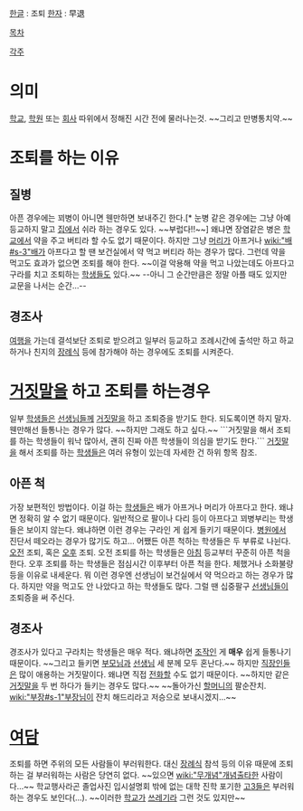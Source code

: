 [[한글]] : 조퇴
[[한자]] : 早退

[[목차]]

[[각주]]

= 의미 =
[[학교]], [[학원]] 또는 [[회사]] 따위에서 정해진 시간 전에 물러나는것. ~~그리고 만병통치약.~~

= 조퇴를 하는 이유 =

== 질병 ==
아픈 경우에는 꾀병이 아니면 웬만하면 보내주긴 한다.[* 눈병 같은 경우에는 그냥 아예 등교하지 말고 [[집]]에서 쉬라 하는 경우도 있다. ~~부럽다!!~~] 왜냐면 장염같은 병은 [[학교]]에서 약을 주고 버티라 할 수도 없기 때문이다. 하지만 그냥 [[머리]]가 아프거나 [[wiki:"배#s-3"배]]가 아프다고 할 땐 보건실에서 약 먹고 버티라 하는 경우가 많다. 그런데 약을 먹고도 효과가 없으면 조퇴를 해야 한다. ~~이걸 악용해 약을 먹고 나았는데도 아프다고 구라를 치고 조퇴하는 [[학생]]들도 있다.~~ --아니 그 순간만큼은 정말 아플 때도 있지만 교문을 나서는 순간...--

== 경조사 ==
[[여행]]을 가는데 결석보단 조퇴로 받으려고 일부러 등교하고 조례시간에 출석만 하고 하교하거나 친지의 [[장례식]] 등에 참가해야 하는 경우에도 조퇴를 시켜준다.

= [[거짓말]]을 하고 조퇴를 하는경우 =
일부 [[학생]]들은 [[선생님]]들께 [[거짓말]]을 하고 조퇴증을 받기도 한다. 되도록이면 하지 말자. 웬만해선 들통나는 경우가 많다. ~~하지만 그래도 하고 싶다.~~ ```거짓말을 해서 조퇴를 하는 학생들이 워낙 많아서, 괜히 진짜 아픈 학생들이 의심을 받기도 한다.``` [[거짓말]]을 해서 조퇴를 하는 [[학생]]들은 여러 유형이 있는데 자세한 건 하위 항목 참조.

== 아픈 척 ==
가장 보편적인 방법이다. 이걸 하는 [[학생]]들은 배가 아프거나 머리가 아프다고 한다. 왜냐면 정확히 알 수 없기 때문이다. 일반적으로 팔이나 다리 등이 아프다고 꾀병부리는 학생들은 보이지 않는다. 왜냐하면 이런 경우는 구라인 게 쉽게 들키기 때문이다. [[병원]]에서 진단서 떼오라는 경우가 많기도 하고... 어쨌든 아픈 척하는 학생들은 두 부류로 나뉜다. [[오전]] 조퇴, 혹은 [[오후]] 조퇴. 오전 조퇴를 하는 학생들은 [[아침]] 등교부터 꾸준히 아픈 척을 한다. 오후 조퇴를 하는 학생들은 점심시간 이후부터 아픈 척을 한다. 체했거나 소화불량 등을 이유로 내세운다. 뭐 이런 경우엔 선생님이 보건실에서 약 먹으라고 하는 경우가 많다. 하지만 약을 먹고도 안 나았다고 하는 학생들도 많다. 그럴 땐 십중팔구 [[선생님]]들이 조퇴증을 써 주신다.

== 경조사 ==
경조사가 있다고 구라치는 학생들은 매우 적다. 왜냐하면 [[조작]]인 게 '''매우''' 쉽게 들통나기 때문이다. ~~그리고 들키면 [[부모님]]과 [[선생님]] 세 분께 모두 혼난다.~~ 하지만 [[직장인]]들은 많이 애용하는 거짓말이다. 왜냐면 직접 [[전화]]할 수도 없기 때문이다. ~~하지만 같은 [[거짓말]]을 두 번 하다가 들키는 경우도 많다.~~ ~~돌아가신 [[할머니]]의 팔순잔치. [[wiki:"부장#s-1"부장]]님이 잔치 해드리라고 저승으로 보내시겠지...~~

= [[여담]] =
조퇴를 하면 주위의 모든 사람들이 부러워한다. 대신 [[장례식]] 참석 등의 이유 때문에 조퇴하는 걸 부러워하는 사람은 당연히 없다. ~~있으면 [[wiki:"무개념"개념출타]]한 사람이다...~~ 학교행사라곤 졸업사진 입시설명회 밖에 없는 대학 진학 포기한 [[고3]]들은 부러워하는 경우도 보인다(...). ~~이러한 [[학교]]가 [[쓰레기]]라 그런 것도 있지만~~
